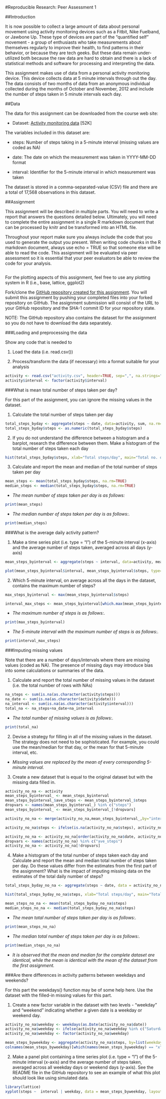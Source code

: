 #Reproducible Research: Peer Assessment 1

##Introduction

It is now possible to collect a large amount of data about personal movement using activity monitoring devices such as a Fitbit, Nike Fuelband, or Jawbone Up. These type of devices are part of the "quantified self" movement - a group of enthusiasts who take measurements about themselves regularly to improve their health, to find patterns in their behavior, or because they are tech geeks. But these data remain under-utilized both because the raw data are hard to obtain and there is a lack of statistical methods and software for processing and interpreting the data.

This assignment makes use of data from a personal activity monitoring device. This device collects data at 5 minute intervals through out the day. The data consists of two months of data from an anonymous individual collected during the months of October and November, 2012 and include the number of steps taken in 5 minute intervals each day.

##Data

The data for this assignment can be downloaded from the course web site:

* Dataset: [Activity monitoring data](https://d396qusza40orc.cloudfront.net/repdata%2Fdata%2Factivity.zip) [52K]

The variables included in this dataset are:

* steps: Number of steps taking in a 5-minute interval (missing values are coded as NA)

* date: The date on which the measurement was taken in YYYY-MM-DD format

* interval: Identifier for the 5-minute interval in which measurement was taken

The dataset is stored in a comma-separated-value (CSV) file and there are a total of 17,568 observations in this dataset.

##Assignment

This assignment will be described in multiple parts. You will need to write a report that answers the questions detailed below. Ultimately, you will need to complete the entire assignment in a single R markdown document that can be processed by knitr and be transformed into an HTML file.

Throughout your report make sure you always include the code that you used to generate the output you present. When writing code chunks in the R markdown document, always use echo = TRUE so that someone else will be able to read the code. This assignment will be evaluated via peer assessment so it is essential that your peer evaluators be able to review the code for your analysis.

```r
```

For the plotting aspects of this assignment, feel free to use any plotting system in R (i.e., base, lattice, ggplot2)

Fork/clone the [GitHub repository created for this assignment](http://github.com/rdpeng/RepData_PeerAssessment1). You will submit this assignment by pushing your completed files into your forked repository on GitHub. The assignment submission will consist of the URL to your GitHub repository and the SHA-1 commit ID for your repository state.

NOTE: The GitHub repository also contains the dataset for the assignment so you do not have to download the data separately.

###Loading and preprocessing the data

Show any code that is needed to

1. Load the data (i.e. read.csv())

2. Process/transform the data (if necessary) into a format suitable for your analysis

```r
activity <- read.csv("activity.csv", header=TRUE, sep=",", na.strings="NA")
activity$interval <- factor(activity$interval)
```

###What is mean total number of steps taken per day?

For this part of the assignment, you can ignore the missing values in the dataset.

1. Calculate the total number of steps taken per day

```r
total_steps_byday <- aggregate(steps ~ date, data=activity, sum, na.rm=TRUE)
total_steps_byday$steps <- as.numeric(total_steps_byday$steps)
```

2. If you do not understand the difference between a histogram and a barplot, research the difference between them. Make a histogram of the total number of steps taken each day

```r
hist(total_steps_byday$steps, xlab="Total steps/day", main="Total no. of steps per day")
```

3. Calculate and report the mean and median of the total number of steps taken per day

```r
mean_steps <- mean(total_steps_byday$steps, na.rm=TRUE)
median_steps <- median(total_steps_byday$steps, na.rm=TRUE)
```

* *The mean number of steps taken per day is as follows:*
```r
print(mean_steps)
```
* *The median number of steps taken per day is as follows:.*
```r
print(median_steps)
```

###What is the average daily activity pattern?

1. Make a time series plot (i.e. type = "l") of the 5-minute interval (x-axis) and the average number of steps taken, averaged across all days (y-axis)

```r
mean_steps_byinterval <- aggregate(steps ~ interval, data=activity, mean, na.rm=TRUE)

plot(mean_steps_byinterval$interval, mean_steps_byinterval$steps, type="l", xlab="5-minute Interval", ylab="Average Number of Steps", main="Time series plot of average number of steps taken")
```

2. Which 5-minute interval, on average across all the days in the dataset, contains the maximum number of steps?

```r
max_steps_byinterval <- max(mean_steps_byinterval$steps)

interval_max_steps <- mean_steps_byinterval[which.max(mean_steps_byinterval$steps),]$interval

```

* *The maximum number of steps is as follows:.*
```r
print(max_steps_byinterval)
```

* *The 5-minute interval with the maximum number of steps is as follows:.*
```r
print(interval_max_steps)
```

###Imputing missing values

Note that there are a number of days/intervals where there are missing values (coded as NA). The presence of missing days may introduce bias into some calculations or summaries of the data.

1. Calculate and report the total number of missing values in the dataset (i.e. the total number of rows with NAs)

```r
na_steps <- sum(is.na(as.character(activity$steps)))
na_date <- sum(is.na(as.character(activity$date)))
na_interval <- sum(is.na(as.character(activity$interval)))
total_na <- na_steps+na_date+na_interval

```

* *The total number of missing values is as follows:.*
```r
print(total_na)
```

2. Devise a strategy for filling in all of the missing values in the dataset. The strategy does not need to be sophisticated. For example, you could use the mean/median for that day, or the mean for that 5-minute interval, etc.

* *Missing values are replaced by the mean of every corresponding 5-minute interval.*

3. Create a new dataset that is equal to the original dataset but with the missing data filled in.

```r
activity_no_na <- activity
mean_steps_byinterval_ <- mean_steps_byinterval
mean_steps_byinterval_$ave_steps <- mean_steps_byinterval_$steps
dropvars <- names(mean_steps_byinterval_) %in% c("steps") 
mean_steps_byinterval_ <- mean_steps_byinterval_[!dropvars]

activity_no_na <- merge(activity_no_na,mean_steps_byinterval_,by="interval")

activity_no_na$steps <- ifelse(is.na(activity_no_na$steps), activity_no_na$ave_steps, activity_no_na$steps)

activity_no_na <- activity_no_na[order(activity_no_na$date, activity_no_na$interval),]
dropvars <- names(activity_no_na) %in% c("ave_steps") 
activity_no_na <- activity_no_na[!dropvars]

```

4. Make a histogram of the total number of steps taken each day and Calculate and report the mean and median total number of steps taken per day. Do these values differ from the estimates from the first part of the assignment? What is the impact of imputing missing data on the estimates of the total daily number of steps?

```r
total_steps_byday_no_na <- aggregate(steps ~ date, data = activity_no_na, sum)

hist(total_steps_byday_no_na$steps, xlab="Total steps/day", main="Total no. of steps per day")

mean_steps_no_na <- mean(total_steps_byday_no_na$steps)
median_steps_no_na <- median(total_steps_byday_no_na$steps)

```

* *The mean total number of steps taken per day is as follows:.*
```r
print(mean_steps_no_na)
```

* *The median total number of steps taken per day is as follows:.*
```r
print(median_steps_no_na)
```
* *It is observed that the mean and median for the complete dataset are identical, while the mean is identical with the mean of the dataset from the first assignment.*


###Are there differences in activity patterns between weekdays and weekends?

For this part the weekdays() function may be of some help here. Use the dataset with the filled-in missing values for this part.

1. Create a new factor variable in the dataset with two levels - "weekday" and "weekend" indicating whether a given date is a weekday or weekend day.

```r
activity_no_na$weekday <- weekdays(as.Date(activity_no_na$date))
activity_no_na$weekday <- ifelse(activity_no_na$weekday %in% c("Saturday", "Sunday"), c("weekend"), c("weekday"))
activity_no_na$weekday <- factor(activity_no_na$weekday)

mean_steps_byweekday <- aggregate(activity_no_na$steps, by=list(weekday=activity_no_na$weekday,interval=activity_no_na$interval), mean, na.rm=TRUE)
colnames(mean_steps_byweekday)[which(names(mean_steps_byweekday) == "x")] <- "steps"

```

2. Make a panel plot containing a time series plot (i.e. type = "l") of the 5-minute interval (x-axis) and the average number of steps taken, averaged across all weekday days or weekend days (y-axis). See the README file in the GitHub repository to see an example of what this plot should look like using simulated data.

```r
library(lattice)
xyplot(steps ~  interval | weekday, data = mean_steps_byweekday, layout = c(1,2), type ="l", xlab="5-minute Interval", ylab="Number of steps", main="Time series plot")

```


